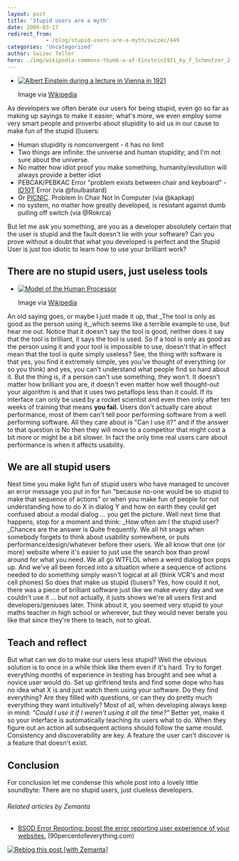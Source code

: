 ```yaml
---
layout: post
title: 'Stupid users are a myth'
date: 2009-03-17
redirect_from: 
            - /blog/stupid-users-are-a-myth/swizec/449
categories: 'Uncategorized'
author: Swizec Teller
hero: ./img/wikipedia-commons-thumb-a-af-Einstein1921_by_F_Schmutzer_2.jpg-202px-Einstein1921_by_F_Schmutzer_2.jpg
---
```

- [![Albert Einstein during a lecture in Vienna in 1921](./img/wikipedia-commons-thumb-a-af-Einstein1921_by_F_Schmutzer_2.jpg-202px-Einstein1921_by_F_Schmutzer_2.jpg "Albert Einstein during a lecture in Vienna in 1921")](http://commons.wikipedia.org/wiki/Image:Einstein1921_by_F_Schmutzer_2.jpg)

  Image via [Wikipedia](http://commons.wikipedia.org/wiki/Image:Einstein1921_by_F_Schmutzer_2.jpg)

As developers we often berate our users for being stupid, even go so far as making up sayings to make it easier; what's more, we even employ some very smart people and proverbs about stupidity to aid us in our cause to make fun of the stupid (l)users:

- Human stupidity is nonconvergent - it has no limit
- Two things are infinite: the universe and human stupidity; and I'm not sure about the universe.
- No matter how idiot proof you make something, humanity/evolution will always provide a better idiot
- PEBCAK/PEBKAC Error "problem exists between chair and keyboard" - [ID10T](http://en.wikipedia.org/wiki/ID-Ten-T_Error "ID-Ten-T Error") Error (via @foulbastard)
- Or [PICNIC](http://en.wikipedia.org/wiki/PEBKAC "PEBKAC"). Problem In Chair Not In Computer (via @kapkap)
- no system, no matter how greatly developed, is resistant against dumb pulling off switch (via @Rokrca)

But let me ask you something, are you as a developer absolutely certain that the user is stupid and the fault doesn't lie with your software? Can you prove without a doubt that what you developed is perfect and the Stupid User is just too idiotic to learn how to use your brilliant work?

## <!--more-->

## There are no stupid users, just useless tools

- [![Model of the Human Processor](./img/wikipedia-commons-thumb-6-66-HumanProcessorModel.jpg-202px-HumanProcessorModel.jpg "Model of the Human Processor")](http://commons.wikipedia.org/wiki/Image:HumanProcessorModel.jpg)

  Image via [Wikipedia](http://commons.wikipedia.org/wiki/Image:HumanProcessorModel.jpg)

An old saying goes, or maybe I just made it up, that _The tool is only as good as the person using it,_which seems like a terrible example to use, but hear me out. Notice that it doesn't say the tool is good, neither does it say that the tool is brilliant, it says the tool is used. So if a tool is only as good as the person using it and your tool is impossible to use, doesn't that in effect mean that the tool is quite simply useless? See, the thing with software is that yes, you find it extremely simple, yes you've thought of everything (or so you think) and yes, you can't understand what people find so hard about it. But the thing is, if a person can't use something, they won't. It doesn't matter how brilliant you are, it doesn't even matter how well thought-out your algorithm is and that it uses two petaflops less than it could. If its interface can only be used by a rocket scientist and even then only after ten weeks of training that means **you fail.** Users don't actually care about performance, most of them can't tell poor performing software from a well performing software. All they care about is "Can I use it?" and if the answer to that question is No then they will move to a competitor that might cost a bit more or might be a bit slower. In fact the only time real users care about performance is when it affects usability.

## We are all stupid users

Next time you make light fun of stupid users who have managed to uncover an error message you put in for fun "because no-one would be so stupid to make that sequence of actions" or when you make fun of people for not understanding how to do X in dialog Y and how on earth they could get confused about a modal dialog ... you get the picture. Well next time that happens, stop for a moment and think: _How often am I the stupid user?_Chances are the answer is Quite frequently. We all hit snags when somebody forgets to think about usability somewhere, or puts performance/design/whatever before their users. We all know that one (or more) website where it's easier to just use the search box than prowl around for what you need. We all go WTFLOL when a weird dialog box pops up. And we've all been forced into a situation where a sequence of actions needed to do something simply wasn't logical at all (think VCR's and most cell phones) So does that make us stupid (l)users? Yes, how could it not, there was a piece of brilliant software just like we make every day and we couldn't use it ... but not actually, it justs shows we're all users first and developers/geniuses later. Think about it, you seemed very stupid to your maths teacher in high school or wherever, but they would never berate you like that since they're there to teach, not to gloat.

## Teach and reflect

But what can we do to make our users less stupid? Well the obvious solution is to once in a while think like them even if it's hard. Try to forget everything months of experience in testing has brought and see what a novice user would do. Set up girlfriend tests and find some dope who has no idea what X is and just watch them using your software. Do they find everything? Are they filled with questions, or can they do pretty much everything they want intuitively? Most of all, when developing always keep in mind: _"Could I use it if I weren't using it all the time?"_ Better yet, make it so your interface is automatically teaching its users what to do. When they figure out an action all subsequent actions should follow the same mould. Consistency and discoverability are key. A feature the user can't discover is a feature that doesn't exist.

## Conclusion

For conclusion let me condense this whole post into a lovely little soundbyte: There are no stupid users, just clueless developers.

###### Related articles by Zemanta

- [BSOD Error Reporting: boost the error reporting user experience of your websites.](http://www.90percentofeverything.com/2009/03/12/bsod-error-reporting-boost-the-error-reporting-user-experience-of-your-websites/) (90percentofeverything.com)

[![Reblog this post \[with Zemanta\]](http://img.zemanta.com/reblog_e.png?x-id=a4e997fb-c78f-452d-be4d-afff7b41df05)](http://reblog.zemanta.com/zemified/a4e997fb-c78f-452d-be4d-afff7b41df05/ "Zemified by Zemanta")